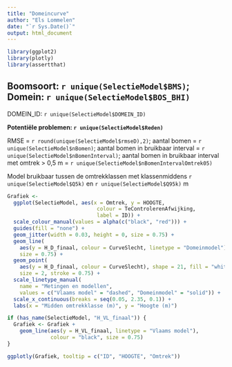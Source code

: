 ```yaml
---
title: "Domeincurve"
author: "Els Lommelen"
date: "`r Sys.Date()`"
output: html_document
---
```


```r
library(ggplot2)
library(plotly)
library(assertthat)
```

## Boomsoort: `r unique(SelectieModel$BMS)`; Domein: `r unique(SelectieModel$BOS_BHI)`

DOMEIN_ID: `r unique(SelectieModel$DOMEIN_ID)`

__Potentiële problemen: `r unique(SelectieModel$Reden)`__

RMSE = `r round(unique(SelectieModel$rmseD),2)`; aantal bomen = `r unique(SelectieModel$nBomen)`;
aantal bomen in bruikbaar interval = `r unique(SelectieModel$nBomenInterval)`;
aantal bomen in bruikbaar interval met omtrek > 0,5 m = `r unique(SelectieModel$nBomenIntervalOmtrek05)`

Model bruikbaar tussen de omtrekklassen met klassenmiddens 
`r unique(SelectieModel$Q5k)` en 
`r unique(SelectieModel$Q95k)` m

```r

Grafiek <-
  ggplot(SelectieModel, aes(x = Omtrek, y = HOOGTE,
                             colour = TeControlerenAfwijking,
                             label = ID)) +
  scale_colour_manual(values = alpha(c("black", "red"))) +
  guides(fill = "none") +
  geom_jitter(width = 0.03, height = 0, size = 0.75) +
  geom_line(
    aes(y = H_D_finaal, colour = CurveSlecht, linetype = "Domeinmodel"),
    size = 0.75) +
  geom_point(
    aes(y = H_D_finaal, colour = CurveSlecht), shape = 21, fill = "white",
    size = 2, stroke = 0.75) +
  scale_linetype_manual(
    name = "Metingen en modellen",
    values = c("Vlaams model" = "dashed", "Domeinmodel" = "solid")) +
  scale_x_continuous(breaks = seq(0.05, 2.35, 0.1)) +
  labs(x = "Midden omtrekklasse (m)", y = "Hoogte (m)")

if (has_name(SelectieModel, "H_VL_finaal")) {
  Grafiek <- Grafiek +
    geom_line(aes(y = H_VL_finaal, linetype = "Vlaams model"),
              colour = "black", size = 0.75)
}

ggplotly(Grafiek, tooltip = c("ID", "HOOGTE", "Omtrek"))
```

